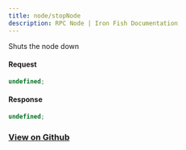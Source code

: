 ```yaml
---
title: node/stopNode
description: RPC Node | Iron Fish Documentation
---
```


Shuts the node down

#### Request

```js
undefined;
```

#### Response

```js
undefined;
```

### [View on Github](https://github.com/iron-fish/ironfish/blob/master/ironfish/src/rpc/routes/node/stopNode.ts)
